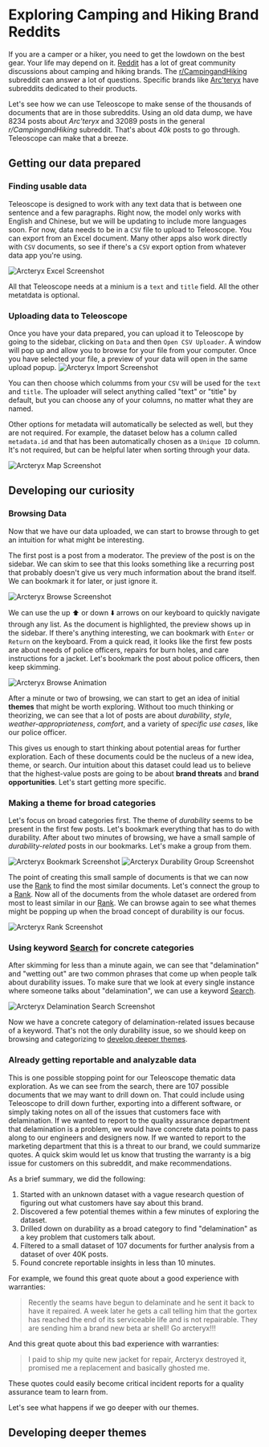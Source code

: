 
# Exploring Camping and Hiking Brand Reddits

If you are a camper or a hiker, you need to get the lowdown on the best gear. Your life may depend on it. 
[Reddit](https://reddit.com) has a lot of great community discussions about camping and hiking brands.
The [r/CampingandHiking](https://www.reddit.com/r/CampingandHiking/) subreddit can answer a lot of questions.
Specific brands like [Arc'teryx](https://www.reddit.com/r/arcteryx/) have subreddits dedicated to their products.

Let's see how we can use Teleoscope to make sense of the thousands of documents that are in those subreddits. 
Using an old data dump, we have 8234 posts about *Arc'teryx* and 32089 posts in the general *r/CampingandHiking* subreddit. 
That's about *40k* posts to go through. Teleoscope can make that a breeze.

## Getting our data prepared
### Finding usable data
Teleoscope is designed to work with any text data that is between one sentence and a few paragraphs. 
Right now, the model only works with English and Chinese, but we will be updating to include more languages soon.
For now, data needs to be in a `CSV` file to upload to Teleoscope. You can export from an Excel document. 
Many other apps also work directly with `CSV` documents, so see if there's a `CSV` export option from 
whatever data app you're using.

![Arcteryx Excel Screenshot](/docs/arcteryx-excel.png)

All that Teleoscope needs at a minium is a `text` and `title` field. All the other metatdata is optional. 

### Uploading data to Teleoscope
Once you have your data prepared, you can upload it to Teleoscope by going to the sidebar, 
clicking on `Data` and then `Open CSV Uploader`.
A window will pop up and allow you to browse for your file from your computer.
Once you have selected your file, a preview of your data will open in the same upload popup.
![Arcteryx Import Screenshot](/docs/arcteryx-import.png)

You can then choose which columms from your `CSV` will be used for the `text` and `title`. 
The uploader will select anything called "text" or "title" by default, but you can choose
any of your columns, no matter what they are named.

Other options for metadata will automatically be selected as well, but they are not required.
For example, the dataset below has a column called `metadata.id` and that has been 
automatically chosen as a `Unique ID` column. It's not required, but can be helpful later
when sorting through your data.

![Arcteryx Map Screenshot](/docs/arcteryx-map.png)

## Developing our curiosity
### Browsing Data
Now that we have our data uploaded, we can start to browse through to get an intuition for what might be interesting.

The first post is a post from a moderator. The preview of the post is on the sidebar. We can skim to see that this 
looks something like a recurring post that probably doesn't give us very much information about the brand itself.
We can bookmark it for later, or just ignore it.

![Arcteryx Browse Screenshot](/docs/arcteryx-browse.png)

We can use the up ⬆️ or down ⬇️ arrows on our keyboard to quickly navigate through any list. 
As the document is highlighted, the preview shows up in the sidebar.
If there's anything interesting, we can bookmark with `Enter` or `Return` on the keyboard.
From a quick read, it looks like the first few posts are about needs of police officers,
repairs for burn holes, and care instructions for a jacket. Let's bookmark the post about
police officers, then keep skimming.

![Arcteryx Browse Animation](/docs/arcteryx-browsing.gif)

After a minute or two of browsing, we can start to get an idea of initial **themes** that might be worth exploring.
Without too much thinking or theorizing, we can see that a lot of posts are about *durability*, *style*, *weather-appropriateness*,
*comfort*, and a variety of *specific use cases*, like our police officer.

This gives us enough to start thinking about potential areas for further exploration. Each of these documents could be the
nucleus of a new idea, theme, or search. Our intuition about this dataset could lead us to believe that the highest-value posts are going to be about 
**brand threats** and **brand opportunities**. Let's start getting more specific.

### Making a theme for broad categories
Let's focus on broad categories first. The theme of *durability* seems to be present in the first few posts. Let's bookmark
everything that has to do with durability. After about two minutes of browsing, we have a small sample of *durability-related* posts in our bookmarks.
Let's make a group from them.

![Arcteryx Bookmark Screenshot](/docs/arcteryx-bookmarks.png)
![Arcteryx Durability Group Screenshot](/docs/arcteryx-durability.png)

The point of creating this small sample of documents is that we can now use the <WinIcon type="Rank"/>
[Rank](/resources/reference#-ranking) to find the most similar documents. 
Let's connect the group to a <WinIcon type="Rank"/> [Rank](/resources/reference#-ranking). 
Now all of the documents from the whole dataset are ordered from most to least similar in our 
<WinIcon type="Rank"/> [Rank](/resources/reference#-ranking). We can browse again to see
what themes might be popping up when the broad concept of durability is our focus.

![Arcteryx Rank Screenshot](/docs/arcteryx-rank.png)

### Using keyword <WinIcon type="Search"/> [Search](/resources/reference#-search) for concrete categories
After skimming for less than a minute again, we can see that "delamination" and "wetting out" are two common phrases that
come up when people talk about durability issues. To make sure that we look at every single instance where someone talks
about "delamination", we can use a keyword <WinIcon type="Search"/> [Search](/resources/reference#-search).

![Arcteryx Delamination Search Screenshot](/docs/arcteryx-delaminate.png)

Now we have a concrete category of delamination-related issues because of a keyword. That's not the only durability
issue, so we should keep on browsing and categorizing to [develop deeper themes](#developing-deeper-themes).

### Already getting reportable and analyzable data
This is one possible stopping point for our Teleoscope thematic data exploration. As we can see from the search,
there are 107 possible documents that we may want to drill down on. That could include using Teleoscope to drill down further, 
exporting into a different software, or simply taking notes on all of the issues that customers face with delamination.
If we wanted to report to the quality assurance department that delamination is a problem, we would have concrete data points
to pass along to our engineers and designers now. If we wanted to report to the marketing department that this is a threat to
our brand, we could summarize quotes. A quick skim would let us know that trusting the warranty is a big issue for customers 
on this subreddit, and make recommendations.

As a brief summary, we did the following:
1. Started with an unknown dataset with a vague research question of figuring out what customers have say about this brand.
2. Discovered a few potential themes within a few minutes of exploring the dataset.
3. Drilled down on durability as a broad category to find "delamination" as a key problem that customers talk about.
4. Filtered to a small dataset of 107 documents for further analysis from a dataset of over 40K posts.
5. Found concrete reportable insights in less than 10 minutes.

For example, we found this great quote about a good experience with warranties:

> Recently the seams have begun to delaminate and he sent it back to have it repaired. 
> A week later he gets a call telling him that the gortex has reached the end of its serviceable life and is not repairable. 
> They are sending him a brand new beta ar shell! Go arcteryx!!!

And this great quote about this bad experience with warranties:

> I paid to ship my quite new jacket for repair, Arcteryx destroyed it, 
> promised me a replacement and basically ghosted me.

These quotes could easily become critical incident reports for a quality assurance team to learn from.

Let's see what happens if we go deeper with our themes.


## Developing deeper themes



